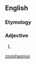 {{also|zoophagous}}
==English==

===Etymology===
{{confix|zoö|phagous}}

===Adjective===
{{head|en|adjective}}

# {{alternative spelling of|zoophagous}}

[[Category:English terms spelled with Ö|zoophagous]]